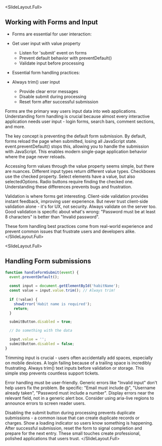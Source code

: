 
<SlideLayout.Full>
## Working with Forms and Input

- Forms are essential for user interaction:
- Get user input with value property
  - Listen for 'submit' event on forms
  - Prevent default behavior with preventDefault()
  - Validate input before processing


- Essential form handling practices:
- Always trim() user input
  - Provide clear error messages
  - Disable submit during processing
  - Reset form after successful submission
<Notes>
Forms are the primary way users input data into web applications. Understanding form handling is crucial because almost every interactive application needs user input - login forms, search bars, comment sections, and more.

The key concept is preventing the default form submission. By default, forms reload the page when submitted, losing all JavaScript state. event.preventDefault() stops this, allowing you to handle the submission with JavaScript. This enables modern single-page application behavior where the page never reloads.

Accessing form values through the value property seems simple, but there are nuances. Different input types return different value types. Checkboxes use the checked property. Select elements have a value, but also selectedOptions. Radio buttons require finding the checked one. Understanding these differences prevents bugs and frustration.

Validation is where forms get interesting. Client-side validation provides instant feedback, improving user experience. But never trust client-side validation alone - it's for UX, not security. Always validate on the server too. Good validation is specific about what's wrong: "Password must be at least 8 characters" is better than "Invalid password".

These form handling best practices come from real-world experience and prevent common issues that frustrate users and developers alike.
</Notes>
</SlideLayout.Full>

<SlideLayout.Full>

## Handling Form submissions

```javascript
function handleFormSubmit(event) {
  event.preventDefault();
  
  const input = document.getElementById('habitName');
  const value = input.value.trim(); // Always trim!
  
  if (!value) {
    showError('Habit name is required');
    return;
  }

  submitButton.disabled = true;

  // Do something with the data

  input.value = '';
  submitButton.disabled = false;
}
```
<Notes>
Trimming input is crucial - users often accidentally add spaces, especially on mobile devices. A login failing because of a trailing space is incredibly frustrating. Always trim() text inputs before validation or storage. This simple step prevents countless support tickets.

Error handling must be user-friendly. Generic errors like "Invalid input" don't help users fix the problem. Be specific: "Email must include @", "Username already taken", "Password must include a number". Display errors near the relevant field, not in a generic alert box. Consider using aria-live regions to announce errors to screen reader users.

Disabling the submit button during processing prevents duplicate submissions - a common issue that can create duplicate records or charges. Show a loading indicator so users know something is happening. After successful submission, reset the form to signal completion and prepare for the next entry. These small touches create professional, polished applications that users trust.
</Notes>
</SlideLayout.Full>